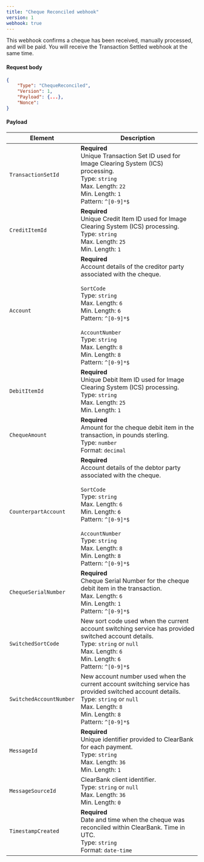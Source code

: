 ```yaml
---
title: "Cheque Reconciled webhook"
version: 1
webhook: true
---
```


This webhook confirms a cheque has been received, manually processed, and will be paid. You will receive the Transaction Settled webhook at the same time.

#### Request body

```json
{
    "Type": "ChequeReconciled",
    "Version": 1,                                                         
    "Payload": {...},
    "Nonce":
}
```

#### Payload
| Element                    | Description                |
|----------------------------|----------------------------|
| `TransactionSetId`         |**Required**<br/>Unique Transaction Set ID used for Image Clearing System (ICS) processing.<br/>Type: `string`<br/>Max. Length: `22`<br/>Min. Length: `1`<br/>Pattern: `^[0-9]*$`|
| `CreditItemId`             |**Required**<br/>Unique Credit Item ID used for Image Clearing System (ICS) processing.<br/>Type: `string`<br/>Max. Length: `25`<br/>Min. Length: `1`|
| `Account`                  |**Required**<br/>Account details of the creditor party associated with the cheque.<br/><br/>`SortCode`<br/>Type: `string`<br/>Max. Length: `6`<br/>Min. Length: `6`<br/>Pattern: `^[0-9]*$`<br/><br/>`AccountNumber`<br/>Type: `string`<br/>Max. Length: `8`<br/>Min. Length: `8`<br/>Pattern: `^[0-9]*$`|
| `DebitItemId`              |**Required**<br/>Unique Debit Item ID used for Image Clearing System (ICS) processing.<br/>Type: `string`<br/>Max. Length: `25`<br/>Min. Length: `1`|
| `ChequeAmount`             |**Required**<br/>Amount for the cheque debit item in the transaction, in pounds sterling.<br/>Type: `number`<br/>Format: `decimal`|
| `CounterpartAccount`       |**Required**<br/>Account details of the debtor party associated with the cheque.<br/><br/>`SortCode`<br/>Type: `string`<br/>Max. Length: `6`<br/>Min. Length: `6`<br/>Pattern: `^[0-9]*$`<br/><br/>`AccountNumber`<br/>Type: `string`<br/>Max. Length: `8`<br/>Min. Length: `8`<br/>Pattern: `^[0-9]*$`|
| `ChequeSerialNumber`       |**Required**<br/>Cheque Serial Number for the cheque debit item in the transaction.<br/>Max. Length: `6`<br/>Min. Length: `1`<br/>Pattern: `^[0-9]*$`<br/>|
| `SwitchedSortCode`         |New sort code used when the current account switching service has provided switched account details.<br/>Type: `string` or `null`<br/>Max. Length: `6`<br/>Min. Length: `6`<br/>Pattern: `^[0-9]*$`|
| `SwitchedAccountNumber`    |New account number used when the current account switching service has provided switched account details.<br/>Type: `string` or `null`<br/>Max. Length: `8`<br/>Min. Length: `8`<br/>Pattern: `^[0-9]*$`|
| `MessageId`                |**Required**<br/>Unique identifier provided to ClearBank for each payment.<br/>Type: `string`<br/>Max. Length: `36`<br/>Min. Length: `1`|
| `MessageSourceId`          |ClearBank client identifier.<br/>Type: `string` or `null`<br/>Max. Length: `36`<br/>Min. Length: `0`|
| `TimestampCreated`         |**Required**<br/>Date and time when the cheque was reconciled within ClearBank. Time in UTC.<br/>Type: `string`<br/>Format: `date-time`|